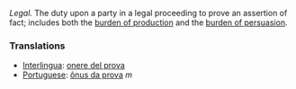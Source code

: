 ''Legal.''  The duty upon a party in a legal proceeding to prove an assertion of fact; includes both the [[burden of production]] and the [[burden of persuasion]].

=== Translations ===
* [[Interlingua]]: [[onere del prova]]
* [[Portuguese]]: [[ônus da prova]] ''m''